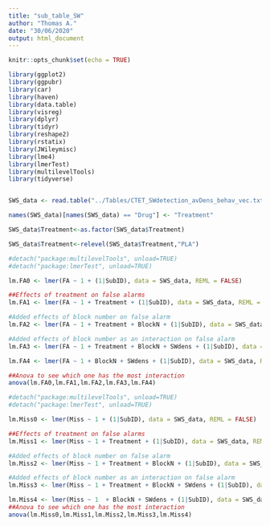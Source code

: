 ```yaml
---
title: "sub_table_SW"
author: "Thomas A."
date: "30/06/2020"
output: html_document
---
```


```r
knitr::opts_chunk$set(echo = TRUE)
```

```r
library(ggplot2)
library(ggpubr)
library(car)
library(haven)
library(data.table)
library(visreg)
library(dplyr)
library(tidyr)
library(reshape2)
library(rstatix)
library(JWileymisc)
library(lme4)
library(lmerTest)
library(multilevelTools)
library(tidyverse)


SWS_data <- read.table("../Tables/CTET_SWdetection_avDens_behav_vec.txt", header = TRUE, sep = ",", stringsAsFactors = FALSE)

names(SWS_data)[names(SWS_data) == "Drug"] <- "Treatment"

SWS_data$Treatment<-as.factor(SWS_data$Treatment)

SWS_data$Treatment<-relevel(SWS_data$Treatment,"PLA")
```
```r
#detach("package:multilevelTools", unload=TRUE)
#detach("package:lmerTest", unload=TRUE)

lm.FA0 <- lmer(FA ~ 1 + (1|SubID), data = SWS_data, REML = FALSE)

##Effects of treatment on false alarms 
lm.FA1 <- lmer(FA ~ 1 + Treatment + (1|SubID), data = SWS_data, REML = FALSE)

#Added effects of block number on false alarm
lm.FA2 <- lmer(FA ~ 1 + Treatment + BlockN + (1|SubID), data = SWS_data, REML = FALSE)

#Added effects of block number as an interaction on false alarm
lm.FA3 <- lmer(FA ~ 1 + Treatment + BlockN + SWdens + (1|SubID), data = SWS_data, REML = FALSE)

lm.FA4 <- lmer(FA ~ 1 + BlockN + SWdens + (1|SubID), data = SWS_data, REML = FALSE)

##Anova to see which one has the most interaction
anova(lm.FA0,lm.FA1,lm.FA2,lm.FA3,lm.FA4)

```

```r
#detach("package:multilevelTools", unload=TRUE)
#detach("package:lmerTest", unload=TRUE)

lm.Miss0 <- lmer(Miss ~ 1 + (1|SubID), data = SWS_data, REML = FALSE)

##Effects of treatment on false alarms 
lm.Miss1 <- lmer(Miss ~ 1 + Treatment + (1|SubID), data = SWS_data, REML = FALSE)

#Added effects of block number on false alarm
lm.Miss2 <- lmer(Miss ~ 1 + Treatment + BlockN + (1|SubID), data = SWS_data, REML = FALSE)

#Added effects of block number as an interaction on false alarm
lm.Miss3 <- lmer(Miss ~ 1 + Treatment + BlockN + SWdens + (1|SubID), data = SWS_data, REML = FALSE)

lm.Miss4 <- lmer(Miss ~ 1  + BlockN + SWdens + (1|SubID), data = SWS_data, REML = FALSE)
##Anova to see which one has the most interaction
anova(lm.Miss0,lm.Miss1,lm.Miss2,lm.Miss3,lm.Miss4)

```


